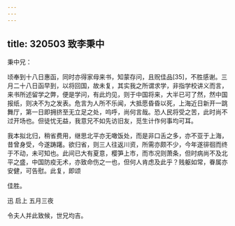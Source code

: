 ```yaml
---
---
---
```

title: 320503 致李秉中
---




秉中兄：

顷奉到十八日惠函，同时亦得家母来书，知蒙存问，且贶佳品[35]，不胜感谢。三月二十八日函早到，以将回国，故未复，其实我之所谓求学，非指学校讲义而言，来书所述留学之弊，便是学问，有此灼见，则于中国将来，大半已可了然，然中国报纸，则决不为之发表。危言为人所不乐闻，大抵愿昏昏以死，上海近日新开一跳舞厅，第一日即拥挤至无立足之处，呜呼，尚何言哉。恐人民将受之苦，此时尚不过开场也。但徒忧无益，我意兄不如先访旧友，觅生计作何事均可耳。

我本拟北归，稍省费用，继思北平亦无噉饭处，而是非口舌之多，亦不亚于上海，昔曾身受，今遂踌躇。欲归省，则三人往返川资，所需亦颇不少，今年遂徘徊而终于不动，未可知也。此间已大有夏意，樱笋上市，而市况则萧条，但时病尚不及北平之盛，中国防疫无术，亦致命伤之一也，但何人肯虑及此乎？贱躯如常，眷属亦安健，可告慰。此复，即颂

佳胜。

迅 启上 五月三夜

令夫人并此致候，世兄均吉。
